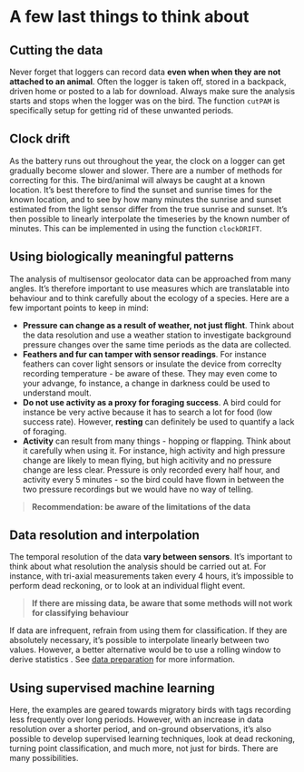 # A few last things to think about {#outook}

## Cutting the data

Never forget that loggers can record data **even when when they are not attached to an animal**. Often the logger is taken off, stored in a backpack, driven home or posted to a lab for download. Always make sure the analysis starts and stops when the logger was on the bird. The function `cutPAM` is specifically setup for getting rid of these unwanted periods.

## Clock drift

As the battery runs out throughout the year, the clock on a logger can get gradually become slower and slower. There are a number of methods for correcting for this. The bird/animal will always be caught at a known location. It's best therefore to find the sunset and sunrise times for the known location, and to see by how many minutes the sunrise and sunset estimated from the light sensor differ from the true sunrise and sunset. It's then possible to linearly interpolate the timeseries by the known number of minutes. This can be implemented in using the function `clockDRIFT`.

## Using biologically meaningful patterns

The analysis of multisensor geolocator data can be approached from many angles. It's therefore important to use measures which are translatable into behaviour and to think carefully about the ecology of a species. Here are a few important points to keep in mind:


   * **Pressure can change as a result of weather, not just flight**. Think about the data resolution and use a weather station to investigate background pressure changes over the same time periods as the data are collected.
   * **Feathers and fur can tamper with sensor readings**. For instance feathers can cover light sensors or insulate the device from correclty recording temperature - be aware of these. They may even come to your advange, fo instance, a change in darkness could be used to understand moult.
   * **Do not use activity as a proxy for foraging success**. A bird could for instance be very active because it has to search a lot for food (low success rate). However, **resting** can definitely be used to quantify a lack of foraging.
   * **Activity** can result from many things - hopping or flapping. Think about it carefully when using it. For instance, high activity and high pressure change are likely to mean flying, but high acitivity and no pressure change are less clear. Pressure is only recorded every half hour, and activity every 5 minutes - so the bird could have flown in between the two pressure recordings but we would have no way of telling.
   
>**Recommendation: be aware of the limitations of the data**

## Data resolution and interpolation

The temporal resolution of the data **vary between sensors**. It's important to think about what resolution the analysis should be carried out at. For instance, with tri-axial measurements taken every 4 hours, it's impossible to perform dead reckoning, or to look at an individual flight event.

>**If there are missing data, be aware that some methods will not work for classifying behaviour**

If data are infrequent, refrain from using them for classification. If they are absolutely necessary, it's possible to interpolate linearly between two values. However, a better alternative would be to use a rolling window to derive statistics . See [data preparation](#dataprep) for more information.

## Using supervised machine learning

Here, the examples are geared towards migratory birds with tags recording less frequently over long periods. However, with an increase in data resolution over a shorter period, and on-ground observations, it's also possible to develop supervised learning techniques, look at dead reckoning, turning point classification, and much more, not just for birds. There are many possibilities.